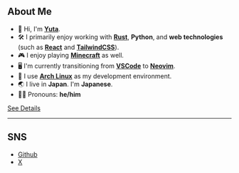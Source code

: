 ## About Me

- 👋 Hi, I'm [**Yuta**](https://github.com/yutadev31).
- 🛠️ I primarily enjoy working with [**Rust**](https://www.rust-lang.org/), **Python**, and **web technologies** (such as [**React**](https://react.dev/) and [**TailwindCSS**](https://tailwindcss.com/)).
- 🎮 I enjoy playing [**Minecraft**](https://www.minecraft.net/en-us) as well.
- 🖥️ I'm currently transitioning from [**VSCode**](https://code.visualstudio.com/) to [**Neovim**](https://neovim.io/).
- 🐧 I use [**Arch Linux**](https://archlinux.org/) as my development environment.
- 🌏 I live in **Japan**. I'm **Japanese**.
- 👨‍💻 Pronouns: **he/him**

[See Details](/about)

---

## SNS

- [Github](https://github.com/yutadev31)
- [X](https://x.com/yutadev31)

